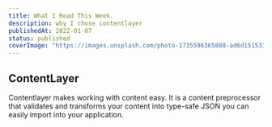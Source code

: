 ```yaml
---
title: What I Read This Week.
description: why I chose contentlayer 
publishedAt: 2022-01-07
status: published
coverImage: "https://images.unsplash.com/photo-1735596365888-ad6d151533f2?q=80&w=2070&auto=format&fit=crop&ixlib=rb-4.0.3&ixid=M3wxMjA3fDB8MHxwaG90by1wYWdlfHx8fGVufDB8fHx8fA%3D%3D"
---
```



## ContentLayer

Contentlayer makes working with content easy. It is a content preprocessor that validates and transforms your content into type-safe JSON you can easily import into your application.
